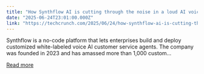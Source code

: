```yaml
---
title: "How Synthflow AI is cutting through the noise in a loud AI voice category"
date: "2025-06-24T23:01:00.000Z"
link: "https://techcrunch.com/2025/06/24/how-synthflow-ai-is-cutting-through-the-noise-in-a-loud-ai-voice-category/"
---
```


Synthflow is a no-code platform that lets enterprises build and deploy customized white-labeled voice AI customer service agents. The company was founded in 2023 and has amassed more than 1,000 custom...

[Read more](https://techcrunch.com/2025/06/24/how-synthflow-ai-is-cutting-through-the-noise-in-a-loud-ai-voice-category/)
